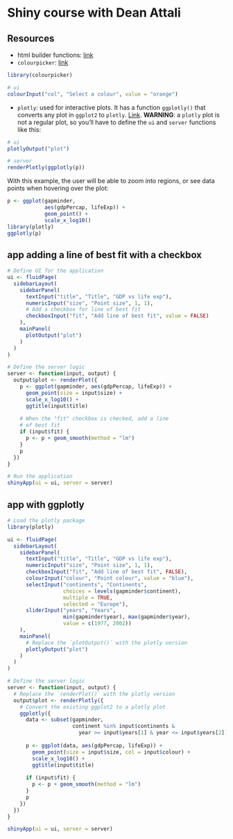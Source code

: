 # Shiny course with Dean Attali

## Resources
* html builder functions: [link](https://www.rdocumentation.org/packages/shiny/versions/1.0.5/topics/builder)
* `colourpicker`: [link](https://github.com/daattali/colourpicker)
```r
library(colourpicker)

# ui
colourInput("col", "Select a colour", value = "orange")
```
* `plotly`: used for interactive plots. It has a function `ggplotly()` that converts any plot in `ggplot2` to `plotly`. [Link](https://plot.ly/r/). **WARNING**: a `plotly` plot is not a regular plot, so you'll have to define the `ui` and `server` functions like this:
```r
# ui
plotlyOutput("plot")

# server
renderPlotly(ggplotly(p))
```

With this example, the user will be able to zoom into regions, or see data points when hovering over the plot:
```r
p <- ggplot(gapminder,
            aes(gdpPercap, lifeExp)) +
            geom_point() +
            scale_x_log10()
library(plotly)
ggplotly(p)
```


## app adding a line of best fit with a checkbox
```r
# Define UI for the application
ui <- fluidPage(
  sidebarLayout(
    sidebarPanel(
      textInput("title", "Title", "GDP vs life exp"),
      numericInput("size", "Point size", 1, 1),
      # Add a checkbox for line of best fit
      checkboxInput("fit", "Add line of best fit", value = FALSE)
    ),
    mainPanel(
      plotOutput("plot")
    )
  )
)

# Define the server logic
server <- function(input, output) {
  output$plot <- renderPlot({
    p <- ggplot(gapminder, aes(gdpPercap, lifeExp)) +
      geom_point(size = input$size) +
      scale_x_log10() +
      ggtitle(input$title)
    
    # When the "fit" checkbox is checked, add a line
    # of best fit
    if (input$fit) {
      p <- p + geom_smooth(method = "lm")
    }
    p
  })
}

# Run the application
shinyApp(ui = ui, server = server)
```
## app with ggplotly
```r
# Load the plotly package
library(plotly)

ui <- fluidPage(
  sidebarLayout(
    sidebarPanel(
      textInput("title", "Title", "GDP vs life exp"),
      numericInput("size", "Point size", 1, 1),
      checkboxInput("fit", "Add line of best fit", FALSE),
      colourInput("colour", "Point colour", value = "blue"),
      selectInput("continents", "Continents",
                  choices = levels(gapminder$continent),
                  multiple = TRUE,
                  selected = "Europe"),
      sliderInput("years", "Years",
                  min(gapminder$year), max(gapminder$year),
                  value = c(1977, 2002))
    ),
    mainPanel(
      # Replace the `plotOutput()` with the plotly version
      plotlyOutput("plot")
    )
  )
)

# Define the server logic
server <- function(input, output) {
  # Replace the `renderPlot()` with the plotly version
  output$plot <- renderPlotly({
    # Convert the existing ggplot2 to a plotly plot
    ggplotly({
      data <- subset(gapminder,
                     continent %in% input$continents &
                       year >= input$years[1] & year <= input$years[2])
      
      p <- ggplot(data, aes(gdpPercap, lifeExp)) +
        geom_point(size = input$size, col = input$colour) +
        scale_x_log10() +
        ggtitle(input$title)
      
      if (input$fit) {
        p <- p + geom_smooth(method = "lm")
      }
      p
    })
  })
}

shinyApp(ui = ui, server = server)
```
